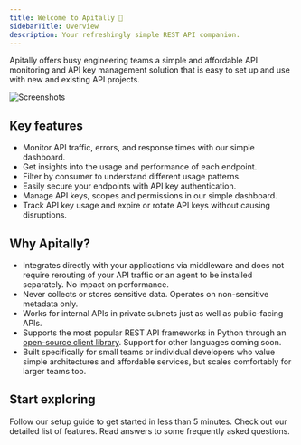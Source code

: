 ```yaml
---
title: Welcome to Apitally 👋
sidebarTitle: Overview
description: Your refreshingly simple REST API companion.
---
```


Apitally offers busy engineering teams a simple and affordable API monitoring and API key management solution that is easy to set up and use with new and existing API projects.

![Screenshots](https://raw.githubusercontent.com/apitally/assets/main/overview.png)

## Key features

- Monitor API traffic, errors, and response times with our simple dashboard.
- Get insights into the usage and performance of each endpoint.
- Filter by consumer to understand different usage patterns.
- Easily secure your endpoints with API key authentication.
- Manage API keys, scopes and permissions in our simple dashboard.
- Track API key usage and expire or rotate API keys without causing disruptions.

## Why Apitally?

- Integrates directly with your applications via middleware and does not require rerouting of your API traffic or an agent to be installed separately. No impact on performance.
- Never collects or stores sensitive data. Operates on non-sensitive metadata only.
- Works for internal APIs in private subnets just as well as public-facing APIs.
- Supports the most popular REST API frameworks in Python through an [open-source client library](https://github.com/apitally/python-client). Support for other languages coming soon.
- Built specifically for small teams or individual developers who value simple architectures and affordable services, but scales comfortably for larger teams too.

## Start exploring

<CardGroup cols={3}>
  <Card
    title="Quickstart"
    icon="rocket-launch"
    iconType="duotone"
    href="/quickstart"
  >
    Follow our setup guide to get started in less than 5 minutes.
  </Card>
  <Card title="Features" icon="list-check" iconType="duotone" href="/features">
    Check out our detailed list of features.
  </Card>
  <Card
    title="FAQs"
    icon="comments-question-check"
    iconType="duotone"
    href="/faqs"
  >
    Read answers to some frequently asked questions.
  </Card>
</CardGroup>

